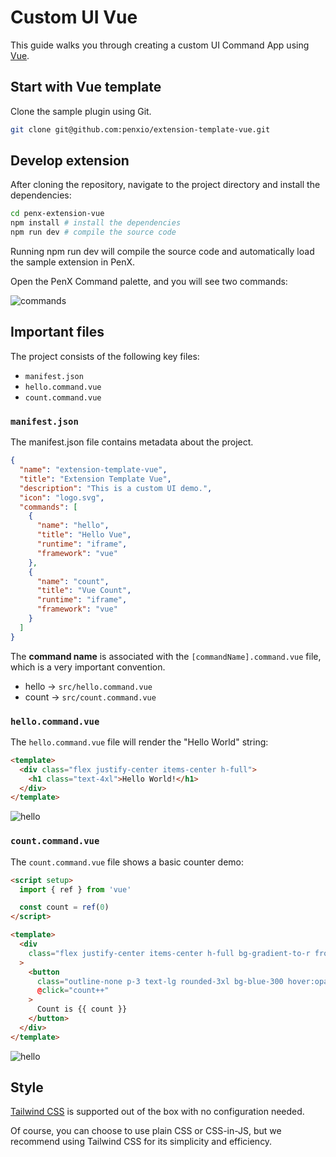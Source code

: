 # Custom UI Vue

This guide walks you through creating a custom UI Command App using [Vue](https://vuejs.org/).

## Start with Vue template

Clone the sample plugin using Git.

```bash
git clone git@github.com:penxio/extension-template-vue.git
```

## Develop extension

After cloning the repository, navigate to the project directory and install the dependencies:

```bash
cd penx-extension-vue
npm install # install the dependencies
npm run dev # compile the source code
```

Running npm run dev will compile the source code and automatically load the sample extension in PenX.

Open the PenX Command palette, and you will see two commands:

![commands](/images/commands-vue.png)

## Important files

The project consists of the following key files:

- `manifest.json`
- `hello.command.vue`
- `count.command.vue`

### `manifest.json`

The manifest.json file contains metadata about the project.

```json {8,14}
{
  "name": "extension-template-vue",
  "title": "Extension Template Vue",
  "description": "This is a custom UI demo.",
  "icon": "logo.svg",
  "commands": [
    {
      "name": "hello",
      "title": "Hello Vue",
      "runtime": "iframe",
      "framework": "vue"
    },
    {
      "name": "count",
      "title": "Vue Count",
      "runtime": "iframe",
      "framework": "vue"
    }
  ]
}
```

The **command name** is associated with the `[commandName].command.vue` file, which is a very important convention.

- hello -> `src/hello.command.vue`
- count -> `src/count.command.vue`

### `hello.command.vue`

The `hello.command.vue` file will render the "Hello World" string:

```html
<template>
  <div class="flex justify-center items-center h-full">
    <h1 class="text-4xl">Hello World!</h1>
  </div>
</template>
```

![hello](/images/custom-ui-hello.png)

### `count.command.vue`

The `count.command.vue` file shows a basic counter demo:

```html
<script setup>
  import { ref } from 'vue'

  const count = ref(0)
</script>

<template>
  <div
    class="flex justify-center items-center h-full bg-gradient-to-r from-cyan-500 to-blue-500"
  >
    <button
      class="outline-none p-3 text-lg rounded-3xl bg-blue-300 hover:opacity-70"
      @click="count++"
    >
      Count is {{ count }}
    </button>
  </div>
</template>
```

![hello](/images/custom-ui-count.png)

## Style

[Tailwind CSS](https://tailwindcss.com) is supported out of the box with no configuration needed.

Of course, you can choose to use plain CSS or CSS-in-JS, but we recommend using Tailwind CSS for its simplicity and efficiency.
